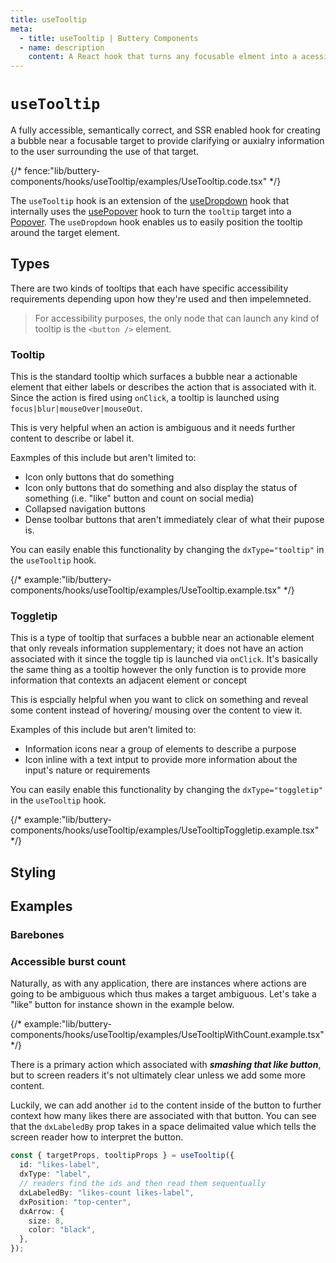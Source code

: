 ```yaml
---
title: useTooltip
meta:
  - title: useTooltip | Buttery Components
  - name: description
    content: A React hook that turns any focusable elment into a acessible and semantically correct tooltip or toggletip that provides clarifying or auxialry information to the user.
---
```


# `useTooltip`

A fully accessible, semantically correct, and SSR enabled hook
for creating a bubble near a focusable target to provide clarifying
or auxialry information to the user surrounding the use of that target.

{/* fence:"lib/buttery-components/hooks/useTooltip/examples/UseTooltip.code.tsx" */}

The `useTooltip` hook is an extension of the [useDropdown](./hooks.useDropdown.mdx) hook that internally uses the [usePopover](./hooks.usePopover.mdx)
hook to turn the `tooltip` target into a [Popover](https://developer.mozilla.org/en-US/docs/Web/API/Popover_API). The `useDropdown` hook enables us to easily position the tooltip around the target
element.

## Types

There are two kinds of tooltips that each have specific accessibility requirements depending upon how they're used and then impelemneted.

> For accessibility purposes, the only node that can launch any kind of tooltip is the `<button />` element.

### Tooltip

This is the standard tooltip which surfaces a bubble near a actionable element that either labels or describes the action that
is associated with it. Since the action is fired using `onClick`, a tooltip is launched using `focus|blur|mouseOver|mouseOut`.

This is very helpful when an action is ambiguous and it needs further content to describe or label it.

Eaxmples of this include but aren't limited to:

- Icon only buttons that do something
- Icon only buttons that do something and also display the status of something (i.e. "like" button and count on social media)
- Collapsed navigation buttons
- Dense toolbar buttons that aren't immediately clear of what their pupose is.

You can easily enable this functionality by changing the `dxType="tooltip"` in the `useTooltip` hook.

{/* example:"lib/buttery-components/hooks/useTooltip/examples/UseTooltip.example.tsx" */}

### Toggletip

This is a type of tooltip that surfaces a bubble near an actionable element that only reveals information supplementary; it does not have an
action associated with it since the toggle tip is launched via `onClick`. It's basically the same thing as a tooltip however the only function
is to provide more information that contexts an adjacent element or concept

This is espcially helpful when you want to click on something and reveal some content instead of hovering/
mousing over the content to view it.

Examples of this include but aren't limited to:

- Information icons near a group of elements to describe a purpose
- Icon inline with a text intput to provide more information about the input's nature or requirements

You can easily enable this functionality by changing the `dxType="toggletip"` in the `useTooltip` hook.

{/* example:"lib/buttery-components/hooks/useTooltip/examples/UseTooltipToggletip.example.tsx" */}

## Styling

## Examples

### Barebones

### Accessible burst count

Naturally, as with any application, there are instances where actions are going to be ambiguous
which thus makes a target ambiguous. Let's take a "like" button for instance shown in the example below.

{/* example:"lib/buttery-components/hooks/useTooltip/examples/UseTooltipWithCount.example.tsx" */}

There is a primary action which associated with _**smashing that like button**_, but to screen readers it's not
ultimately clear unless we add some more content.

Luckily, we can add another `id` to the content inside of the button to further context how many likes
there are associated with that button. You can see that the `dxLabeledBy` prop takes in a space delimaited
value which tells the screen reader how to interpret the button.

```ts
const { targetProps, tooltipProps } = useTooltip({
  id: "likes-label",
  dxType: "label",
  // readers find the ids and then read them sequentually
  dxLabeledBy: "likes-count likes-label",
  dxPosition: "top-center",
  dxArrow: {
    size: 8,
    color: "black",
  },
});
```
